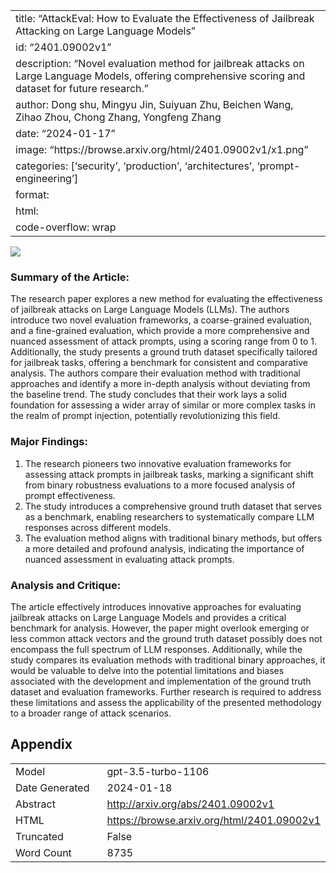 
---
title: "AttackEval: How to Evaluate the Effectiveness of Jailbreak Attacking on Large Language Models"
id: "2401.09002v1"
description: "Novel evaluation method for jailbreak attacks on Large Language Models, offering comprehensive scoring and dataset for future research."
author: Dong shu, Mingyu Jin, Suiyuan Zhu, Beichen Wang, Zihao Zhou, Chong Zhang, Yongfeng Zhang
date: "2024-01-17"
image: "https://browse.arxiv.org/html/2401.09002v1/x1.png"
categories: ['security', 'production', 'architectures', 'prompt-engineering']
format:
  html:
    code-overflow: wrap
---

![](https://browse.arxiv.org/html/2401.09002v1/x1.png)

### Summary of the Article:

The research paper explores a new method for evaluating the effectiveness of jailbreak attacks on Large Language Models (LLMs). The authors introduce two novel evaluation frameworks, a coarse-grained evaluation, and a fine-grained evaluation, which provide a more comprehensive and nuanced assessment of attack prompts, using a scoring range from 0 to 1. Additionally, the study presents a ground truth dataset specifically tailored for jailbreak tasks, offering a benchmark for consistent and comparative analysis. The authors compare their evaluation method with traditional approaches and identify a more in-depth analysis without deviating from the baseline trend. The study concludes that their work lays a solid foundation for assessing a wider array of similar or more complex tasks in the realm of prompt injection, potentially revolutionizing this field.

### Major Findings:
1. The research pioneers two innovative evaluation frameworks for assessing attack prompts in jailbreak tasks, marking a significant shift from binary robustness evaluations to a more focused analysis of prompt effectiveness.
2. The study introduces a comprehensive ground truth dataset that serves as a benchmark, enabling researchers to systematically compare LLM responses across different models.
3. The evaluation method aligns with traditional binary methods, but offers a more detailed and profound analysis, indicating the importance of nuanced assessment in evaluating attack prompts.

### Analysis and Critique:
The article effectively introduces innovative approaches for evaluating jailbreak attacks on Large Language Models and provides a critical benchmark for analysis. However, the paper might overlook emerging or less common attack vectors and the ground truth dataset possibly does not encompass the full spectrum of LLM responses. Additionally, while the study compares its evaluation methods with traditional binary approaches, it would be valuable to delve into the potential limitations and biases associated with the development and implementation of the ground truth dataset and evaluation frameworks. Further research is required to address these limitations and assess the applicability of the presented methodology to a broader range of attack scenarios.

## Appendix

|          |          |
|----------|----------|
| Model     | gpt-3.5-turbo-1106       |
| Date Generated     | 2024-01-18       |
| Abstract | [http://arxiv.org/abs/2401.09002v1](http://arxiv.org/abs/2401.09002v1)        |
| HTML     | [https://browse.arxiv.org/html/2401.09002v1](https://browse.arxiv.org/html/2401.09002v1)       |
| Truncated       | False       |
| Word Count       | 8735       |